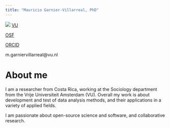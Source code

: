 ```yaml
---
title: "Mauricio Garnier-Villarreal, PhD"
---
```



::: {.column-margin}
![](AGU8154.jpg)
[VU](https://research.vu.nl/en/persons/mauricio-garnier-villarreal)

[OSF](https://osf.io/ka5z6/)

[ORCID](https://orcid.org/0000-0002-2951-6647)

m.garniervillarreal@vu.nl
:::



# About me

I am a researcher from Costa Rica, working at the Sociology department from the Vrije Universiteit Amsterdam (VU). Overall my work is about development and test of data analysis methods, and their applications in a variety of applied fields. 

I am passionate about open-source science and software, and collaborative research.



